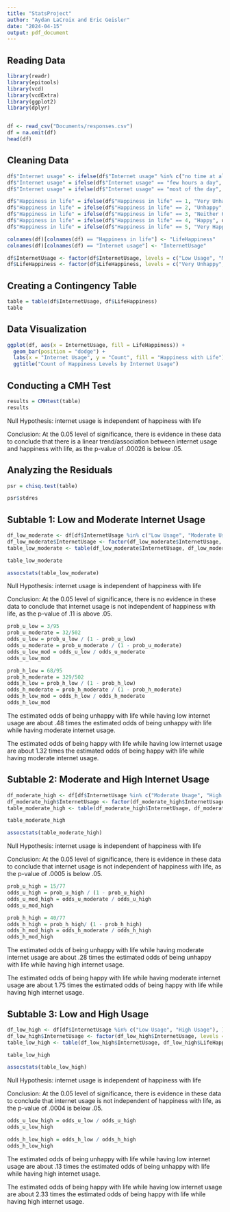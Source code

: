 ```yaml
---
title: "StatsProject"
author: "Aydan LaCroix and Eric Geisler"
date: "2024-04-15"
output: pdf_document
---
```


## Reading Data

```r
library(readr)
library(epitools)
library(vcd)
library(vcdExtra)
library(ggplot2)
library(dplyr)


df <- read_csv("Documents/responses.csv")
df = na.omit(df)
head(df)
```

## Cleaning Data

```r
df$"Internet usage" <- ifelse(df$"Internet usage" %in% c("no time at all", "less than an hour a day"), "Low Usage", df$"Internet usage")
df$"Internet usage" = ifelse(df$"Internet usage" == "few hours a day", "Moderate Usage", df$"Internet usage")
df$"Internet usage" = ifelse(df$"Internet usage" == "most of the day", "High Usage", df$"Internet usage")
```

```r
df$"Happiness in life" = ifelse(df$"Happiness in life" == 1, "Very Unhappy", df$"Happiness in life")
df$"Happiness in life" = ifelse(df$"Happiness in life" == 2, "Unhappy", df$"Happiness in life")
df$"Happiness in life" = ifelse(df$"Happiness in life" == 3, "Neither Happy nor Unhappy", df$"Happiness in life")
df$"Happiness in life" = ifelse(df$"Happiness in life" == 4, "Happy", df$"Happiness in life")
df$"Happiness in life" = ifelse(df$"Happiness in life" == 5, "Very Happy", df$"Happiness in life")
```

```r
colnames(df)[colnames(df) == "Happiness in life"] <- "LifeHappiness"
colnames(df)[colnames(df) == "Internet usage"] <- "InternetUsage"
```

```r
df$InternetUsage <- factor(df$InternetUsage, levels = c("Low Usage", "Moderate Usage", "High Usage"))
df$LifeHappiness <- factor(df$LifeHappiness, levels = c("Very Unhappy", "Unhappy", "Neither Happy nor Unhappy", "Happy", "Very Happy"))
```

## Creating a Contingency Table

```r
table = table(df$InternetUsage, df$LifeHappiness)
table
```

## Data Visualization

```r
ggplot(df, aes(x = InternetUsage, fill = LifeHappiness)) +
  geom_bar(position = "dodge") +
  labs(x = "Internet Usage", y = "Count", fill = "Happiness with Life") +
  ggtitle("Count of Happiness Levels by Internet Usage")
```

## Conducting a CMH Test

```r
results = CMHtest(table)
results
```
Null Hypothesis: internet usage is independent of happiness with life

Conclusion: At the 0.05 level of significance, there is evidence in these data to conclude that there is a linear trend/association between internet usage and happiness with life, as the p-value of .00026 is below .05.

## Analyzing the Residuals

```r
psr = chisq.test(table)

psr$stdres
```

## Subtable 1: Low and Moderate Internet Usage

```r
df_low_moderate <- df[df$InternetUsage %in% c("Low Usage", "Moderate Usage"), ]
df_low_moderate$InternetUsage <- factor(df_low_moderate$InternetUsage, levels = c("Low Usage", "Moderate Usage"))
table_low_moderate <- table(df_low_moderate$InternetUsage, df_low_moderate$LifeHappiness)

table_low_moderate
```
```r
assocstats(table_low_moderate)
```
Null Hypothesis: internet usage is independent of happiness with life

Conclusion: At the 0.05 level of significance, there is no evidence in these data to conclude that internet usage is not independent of happiness with life, as the p-value of .11 is above .05.

```r
prob_u_low = 3/95
prob_u_moderate = 32/502
odds_u_low = prob_u_low / (1 - prob_u_low)
odds_u_moderate = prob_u_moderate / (1 - prob_u_moderate)
odds_u_low_mod = odds_u_low / odds_u_moderate
odds_u_low_mod

prob_h_low = 68/95
prob_h_moderate = 329/502
odds_h_low = prob_h_low / (1 - prob_h_low)
odds_h_moderate = prob_h_moderate / (1 - prob_h_moderate)
odds_h_low_mod = odds_h_low / odds_h_moderate
odds_h_low_mod
```

The estimated odds of being unhappy with life while having low internet usage are about .48 times the estimated odds of being unhappy with life while having moderate internet usage.

The estimated odds of being happy with life while having low internet usage are about 1.32 times the estimated odds of being happy with life while having moderate internet usage.

## Subtable 2: Moderate and High Internet Usage

```r
df_moderate_high <- df[df$InternetUsage %in% c("Moderate Usage", "High Usage"), ]
df_moderate_high$InternetUsage <- factor(df_moderate_high$InternetUsage, levels = c("Moderate Usage", "High Usage"))
table_moderate_high <- table(df_moderate_high$InternetUsage, df_moderate_high$LifeHappiness)

table_moderate_high
```

```r
assocstats(table_moderate_high)
```
Null Hypothesis: internet usage is independent of happiness with life

Conclusion: At the 0.05 level of significance, there is evidence in these data to conclude that internet usage is not independent of happiness with life, as the p-value of .0005 is below .05.

```r
prob_u_high = 15/77
odds_u_high = prob_u_high / (1 - prob_u_high)
odds_u_mod_high = odds_u_moderate / odds_u_high
odds_u_mod_high

prob_h_high = 40/77
odds_h_high = prob_h_high/ (1 - prob_h_high)
odds_h_mod_high = odds_h_moderate / odds_h_high
odds_h_mod_high
```

The estimated odds of being unhappy with life while having moderate internet usage are about .28 times the estimated odds of being unhappy with life while having high internet usage.

The estimated odds of being happy with life while having moderate internet usage are about 1.75 times the estimated odds of being happy with life while having high internet usage.

## Subtable 3: Low and High Usage

```r
df_low_high <- df[df$InternetUsage %in% c("Low Usage", "High Usage"), ]
df_low_high$InternetUsage <- factor(df_low_high$InternetUsage, levels = c("Low Usage", "High Usage"))
table_low_high <- table(df_low_high$InternetUsage, df_low_high$LifeHappiness)

table_low_high
```

```r
assocstats(table_low_high)
```
Null Hypothesis: internet usage is independent of happiness with life

Conclusion: At the 0.05 level of significance, there is evidence in these data to conclude that internet usage is not independent of happiness with life, as the p-value of .0004 is below .05.

```r
odds_u_low_high = odds_u_low / odds_u_high
odds_u_low_high

odds_h_low_high = odds_h_low / odds_h_high
odds_h_low_high
```

The estimated odds of being unhappy with life while having low internet usage are about .13 times the estimated odds of being unhappy with life while having high internet usage.

The estimated odds of being happy with life while having low internet usage are about 2.33 times the estimated odds of being happy with life while having high internet usage.











